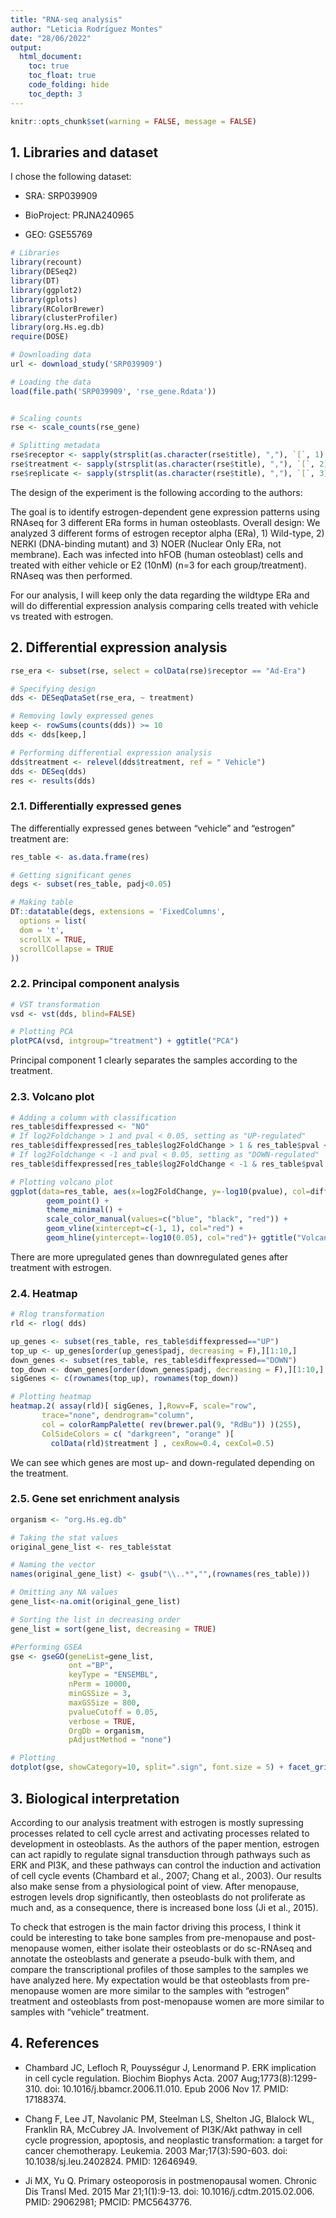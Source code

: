 ```yaml
---
title: "RNA-seq analysis"
author: "Leticia Rodríguez Montes"
date: "28/06/2022"
output: 
  html_document: 
    toc: true
    toc_float: true
    code_folding: hide
    toc_depth: 3
---
```

```r
knitr::opts_chunk$set(warning = FALSE, message = FALSE) 
```

## 1. Libraries and dataset  

I chose the following dataset:

- SRA: SRP039909

- BioProject: PRJNA240965

- GEO: GSE55769


```r
# Libraries
library(recount)
library(DESeq2)
library(DT)
library(ggplot2)
library(gplots)
library(RColorBrewer)
library(clusterProfiler)
library(org.Hs.eg.db)
require(DOSE)

# Downloading data
url <- download_study('SRP039909')

# Loading the data
load(file.path('SRP039909', 'rse_gene.Rdata'))


# Scaling counts
rse <- scale_counts(rse_gene)

# Splitting metadata
rse$receptor <- sapply(strsplit(as.character(rse$title), ","), `[`, 1)
rse$treatment <- sapply(strsplit(as.character(rse$title), ","), `[`, 2)
rse$replicate <- sapply(strsplit(as.character(rse$title), ","), `[`, 3)
```

The design of the experiment is the following according to the authors:

The goal is to identify estrogen-dependent gene expression patterns using RNAseq for 3 different ERa forms in human osteoblasts. Overall design: We analyzed 3 different forms of estrogen receptor alpha (ERa), 1) Wild-type, 2) NERKI (DNA-binding mutant) and 3) NOER (Nuclear Only ERa, not membrane). Each was infected into hFOB (human osteoblast) cells and treated with either vehicle or E2 (10nM) (n=3 for each group/treatment). RNAseq was then performed.

For our analysis, I will keep only the data regarding the wildtype ERa and will do differential expression analysis comparing cells treated with vehicle vs treated with estrogen.

## 2. Differential expression analysis

```r
rse_era <- subset(rse, select = colData(rse)$receptor == "Ad-Era")

# Specifying design 
dds <- DESeqDataSet(rse_era, ~ treatment)

# Removing lowly expressed genes
keep <- rowSums(counts(dds)) >= 10
dds <- dds[keep,]

# Performing differential expression analysis
dds$treatment <- relevel(dds$treatment, ref = " Vehicle")
dds <- DESeq(dds)
res <- results(dds)
```

### 2.1. Differentially expressed genes

The differentially expressed genes between "vehicle" and "estrogen" treatment are:

```r
res_table <- as.data.frame(res)

# Getting significant genes
degs <- subset(res_table, padj<0.05)

# Making table
DT::datatable(degs, extensions = 'FixedColumns',
  options = list(
  dom = 't',
  scrollX = TRUE,
  scrollCollapse = TRUE
))
```

### 2.2. Principal component analysis

```r
# VST transformation
vsd <- vst(dds, blind=FALSE)

# Plotting PCA
plotPCA(vsd, intgroup="treatment") + ggtitle("PCA")
```

Principal component 1 clearly separates the samples according to the treatment.

### 2.3. Volcano plot

```r
# Adding a column with classification
res_table$diffexpressed <- "NO"
# If log2Foldchange > 1 and pval < 0.05, setting as "UP-regulated" 
res_table$diffexpressed[res_table$log2FoldChange > 1 & res_table$pval < 0.05] <- "UP"
# If log2Foldchange < -1 and pval < 0.05, setting as "DOWN-regulated"
res_table$diffexpressed[res_table$log2FoldChange < -1 & res_table$pval < 0.05] <- "DOWN"

# Plotting volcano plot 
ggplot(data=res_table, aes(x=log2FoldChange, y=-log10(pvalue), col=diffexpressed)) +
        geom_point() + 
        theme_minimal() +
        scale_color_manual(values=c("blue", "black", "red")) +
        geom_vline(xintercept=c(-1, 1), col="red") +
        geom_hline(yintercept=-log10(0.05), col="red")+ ggtitle("Volcano plot")
```

There are more upregulated genes than downregulated genes after treatment with estrogen.

### 2.4. Heatmap

```r
# Rlog transformation
rld <- rlog( dds) 

up_genes <- subset(res_table, res_table$diffexpressed=="UP")
top_up <- up_genes[order(up_genes$padj, decreasing = F),][1:10,]
down_genes <- subset(res_table, res_table$diffexpressed=="DOWN")
top_down <- down_genes[order(down_genes$padj, decreasing = F),][1:10,]
sigGenes <- c(rownames(top_up), rownames(top_down))

# Plotting heatmap
heatmap.2( assay(rld)[ sigGenes, ],Rowv=F, scale="row", 
       trace="none", dendrogram="column", 
       col = colorRampPalette( rev(brewer.pal(9, "RdBu")) )(255),
       ColSideColors = c( "darkgreen", "orange" )[
         colData(rld)$treatment ] , cexRow=0.4, cexCol=0.5)
```

We can see which genes are most up- and down-regulated depending on the treatment.

### 2.5. Gene set enrichment analysis

```r
organism <- "org.Hs.eg.db"

# Taking the stat values
original_gene_list <- res_table$stat

# Naming the vector
names(original_gene_list) <- gsub("\\..*","",(rownames(res_table)))

# Omitting any NA values 
gene_list<-na.omit(original_gene_list)

# Sorting the list in decreasing order 
gene_list = sort(gene_list, decreasing = TRUE)

#Performing GSEA
gse <- gseGO(geneList=gene_list, 
             ont ="BP", 
             keyType = "ENSEMBL", 
             nPerm = 10000, 
             minGSSize = 3, 
             maxGSSize = 800, 
             pvalueCutoff = 0.05, 
             verbose = TRUE, 
             OrgDb = organism, 
             pAdjustMethod = "none")

# Plotting
dotplot(gse, showCategory=10, split=".sign", font.size = 5) + facet_grid(.~.sign)
```


## 3. Biological interpretation

According to our analysis treatment with estrogen is mostly supressing processes related to cell cycle arrest and activating processes related to development in osteoblasts. As the authors of the paper mention, estrogen can act rapidly to regulate signal transduction through pathways such as ERK and PI3K, and these pathways can control the induction and activation of cell cycle events (Chambard et al., 2007; Chang et al., 2003). 
Our results also make sense from a physiological point of view. After menopause, estrogen levels drop significantly, then osteoblasts do not proliferate as much and, as a consequence, there is increased bone loss (Ji et al., 2015).

To check that estrogen is the main factor driving this process, I think it could be interesting to take bone samples from pre-menopause and post-menopause women, either isolate their osteoblasts or do sc-RNAseq and annotate the osteoblasts and generate a pseudo-bulk with them, and compare the transcriptional profiles of those samples to the samples we have analyzed here. My expectation would be that osteoblasts from pre-menopause women are more similar to the samples with "estrogen" treatment and osteoblasts from post-menopause women are more similar to samples with "vehicle" treatment.

## 4. References

- Chambard JC, Lefloch R, Pouysségur J, Lenormand P. ERK implication in cell cycle regulation. Biochim Biophys Acta. 2007 Aug;1773(8):1299-310. doi: 10.1016/j.bbamcr.2006.11.010. Epub 2006 Nov 17. PMID: 17188374.

- Chang F, Lee JT, Navolanic PM, Steelman LS, Shelton JG, Blalock WL, Franklin RA, McCubrey JA. Involvement of PI3K/Akt pathway in cell cycle progression, apoptosis, and neoplastic transformation: a target for cancer chemotherapy. Leukemia. 2003 Mar;17(3):590-603. doi: 10.1038/sj.leu.2402824. PMID: 12646949.

- Ji MX, Yu Q. Primary osteoporosis in postmenopausal women. Chronic Dis Transl Med. 2015 Mar 21;1(1):9-13. doi: 10.1016/j.cdtm.2015.02.006. PMID: 29062981; PMCID: PMC5643776.


